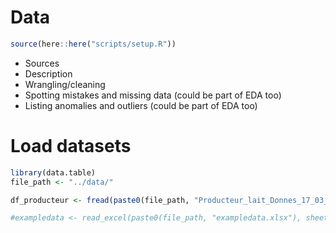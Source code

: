# Data

```r
source(here::here("scripts/setup.R"))
```

* Sources
* Description
* Wrangling/cleaning
* Spotting mistakes and missing data (could be part of EDA too)
* Listing anomalies and outliers (could be part of EDA too)

# Load datasets
```r
library(data.table)
file_path <- "../data/"

df_producteur <- fread(paste0(file_path, "Producteur_lait_Donnes_17_03_2024 15_57_31.csv"))

#exampledata <- read_excel(paste0(file_path, "exampledata.xlsx"), sheet = 1)
```

